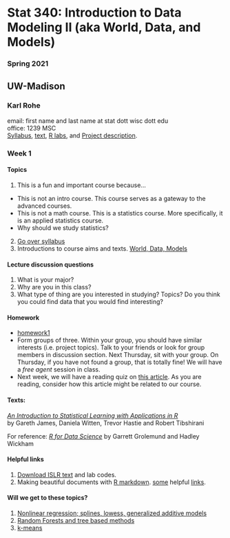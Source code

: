 # Stat 340: Introduction to Data Modeling II (aka World, Data, and Models)
### Spring 2021
## UW-Madison
### Karl Rohe
email: first name and last name at stat dott wisc dott edu  
office: 1239 MSC  
[Syllabus](syllabus.pdf), [text](text/worldDataModels.html),   [R labs](labs.R), and [Project description](projectDescription.html).



### Week 1  
#### Topics 
1) This is a fun and important course because...      
- This is not an intro course.  This course serves as a gateway to the advanced courses.  
- This is not a math course.  This is a statistics course.  More specifically, it is an applied statistics course. 
- Why should we study statistics?
2) [Go over syllabus](syllabus.pdf)
3) Introductions to course aims and texts. [World, Data, Models](text/worldDataModels.html)


#### Lecture discussion questions
1) What is your major?  
1) Why are you in this class?
3) What type of thing are you interested in studying?  Topics? Do you think you could find data that you would find interesting?


#### Homework 

- [homework1](01-GenerateRandomVariables.html)
-  Form groups of three. Within your group, you should have similar interests (i.e. project topics). Talk to your friends or look for group members in discussion section. Next Thursday, sit with your group. On Thursday, if you have not found a group, that is totally fine! We will have a *free agent* session in class.
- Next week, we will have a reading quiz on [this article](https://hbr.org/2016/10/noise).  As you are reading, consider how this article might be related to our course.


#### Texts: 
[*An Introduction to Statistical Learning with Applications in R*](http://www-bcf.usc.edu/~gareth/ISL/)  
by Gareth James, Daniela Witten, Trevor Hastie and Robert Tibshirani  

For reference:  [*R for Data Science*](http://r4ds.had.co.nz) by Garrett Grolemund and Hadley Wickham


#### Helpful links
1) [Download ISLR text](http://www-bcf.usc.edu/~gareth/ISL/) and lab codes.   
4) Making beautiful documents with [R markdown](http://rmarkdown.rstudio.com).  [some](../ht/rmarkdown-cheatsheet.pdf) helpful [links](../ht/rmarkdown-reference.pdf).

#### Will we get to these topics?  
1) [Nonlinear regression; splines, lowess, generalized additive models](../ht/07-nonlinear.pdf)  
2) [Random Forests and tree based methods](../ht/08-trees.pdf)  
3) [k-means](../ht/10-unsupervised.pdf)  
